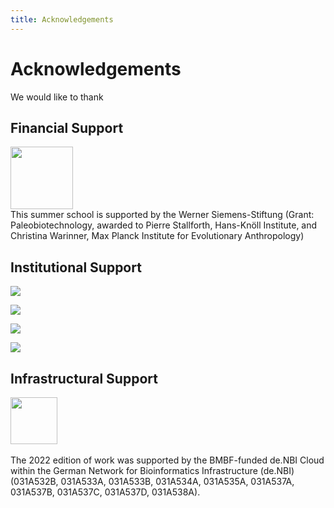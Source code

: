 ```yaml
---
title: Acknowledgements
---
```


# Acknowledgements

We would like to thank

<!-- tabs:start -->

## **Financial Support**

<p>
	<a  href="https://www.wernersiemens-stiftung.ch/"><img src="assets/images/logos/WSS_Logo_16mm_600_rgb.png" height=100px padding=5px margin=10px></a>
	<br>
	This summer school is supported by the Werner Siemens-Stiftung (Grant: Paleobiotechnology, awarded
to Pierre Stallforth, Hans-Knöll Institute, and Christina Warinner, Max Planck Institute for Evolutionary Anthropology)
</p>

## **Institutional Support**

::: {layout-ncol=4}
![](assets/images/logos/leibniz_hki.png)

![](assets/images/logos/mhaam.png)

![](assets/images/logos/MPI_Logo_DE_CMYK_green.png)

![](assets/images/logos/JSMC Logo.png)
:::


## **Infrastructural Support**

<p>
	<a  href="https://cloud.denbi.de/"><img src="/assets/images/logos/denbi-logo-color.svg" height=75px padding=5px margin=10px></a>
	<br>
	<br>
	The 2022 edition of work was supported by the BMBF-funded de.NBI Cloud within the German Network for Bioinformatics Infrastructure (de.NBI) (031A532B, 031A533A, 031A533B, 031A534A, 031A535A, 031A537A, 031A537B, 031A537C, 031A537D, 031A538A).
</p>

<!-- tabs:end -->
